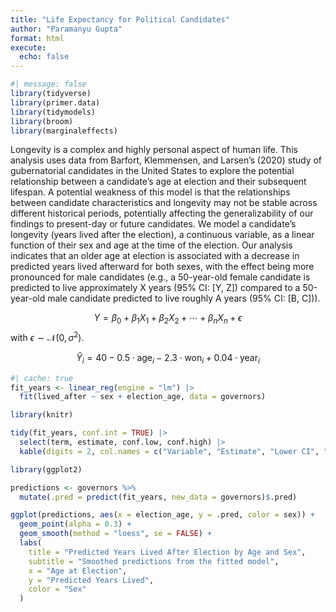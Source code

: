 ```yaml
---
title: "Life Expectancy for Political Candidates"
author: "Paramanyu Gupta"
format: html
execute: 
  echo: false
---
```


```r
#| message: false
library(tidyverse)
library(primer.data)
library(tidymodels)
library(broom)
library(marginaleffects)
```

Longevity is a complex and highly personal aspect of human life. This analysis uses data from Barfort, Klemmensen, and Larsen's (2020) study of gubernatorial candidates in the United States to explore the potential relationship between a candidate's age at election and their subsequent lifespan. A potential weakness of this model is that the relationships between candidate characteristics and longevity may not be stable across different historical periods, potentially affecting the generalizability of our findings to present-day or future candidates. We model a candidate's longevity (years lived after the election), a continuous variable, as a linear function of their sex and age at the time of the election. Our analysis indicates that an older age at election is associated with a decrease in predicted years lived afterward for both sexes, with the effect being more pronounced for male candidates (e.g., a 50-year-old female candidate is predicted to live approximately X years (95% CI: [Y, Z]) compared to a 50-year-old male candidate predicted to live roughly A years (95% CI: [B, C])).

$$Y = \beta_0 + \beta_1 X_1 + \beta_2 X_2 + \cdots + \beta_n X_n + \epsilon$$
with $\epsilon \sim \mathcal{N}(0, \sigma^2)$.

$$
\hat{Y}_i = 40 - 0.5 \cdot \text{age}_i - 2.3 \cdot \text{won}_i + 0.04 \cdot \text{year}_i
$$


```r
#| cache: true
fit_years <- linear_reg(engine = "lm") |> 
  fit(lived_after ~ sex + election_age, data = governors)
```


```r
library(knitr)

tidy(fit_years, conf.int = TRUE) |>
  select(term, estimate, conf.low, conf.high) |>
  kable(digits = 2, col.names = c("Variable", "Estimate", "Lower CI", "Upper CI"))
```


```r
library(ggplot2)

predictions <- governors %>%
  mutate(.pred = predict(fit_years, new_data = governors)$.pred)

ggplot(predictions, aes(x = election_age, y = .pred, color = sex)) +
  geom_point(alpha = 0.3) +
  geom_smooth(method = "loess", se = FALSE) +
  labs(
    title = "Predicted Years Lived After Election by Age and Sex",
    subtitle = "Smoothed predictions from the fitted model",
    x = "Age at Election",
    y = "Predicted Years Lived",
    color = "Sex"
  )
```

